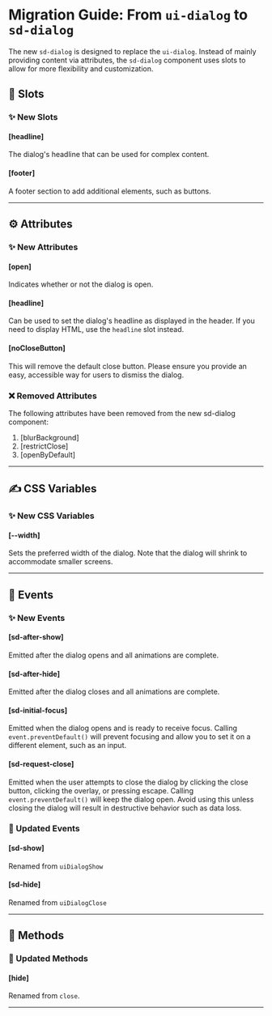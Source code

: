 
<Meta title="Docs/Migration/ui-dialog" />

# Migration Guide: From `ui-dialog` to `sd-dialog`

The new `sd-dialog` is designed to replace the `ui-dialog`. Instead of mainly providing content via attributes, the `sd-dialog` component uses slots to allow for more flexibility and customization.

## 💾 Slots

### ✨ New Slots

#### [headline]

The dialog's headline that can be used for complex content.

#### [footer]

A footer section to add additional elements, such as buttons.

<hr />

## ⚙️ Attributes

### ✨ New Attributes

#### [open]

Indicates whether or not the dialog is open.

#### [headline]

Can be used to set the dialog's headline as displayed in the header. If you need to display HTML, use the `headline` slot instead.

#### [noCloseButton]

This will remove the default close button. Please ensure you provide an easy, accessible way for users to dismiss the dialog.

### ❌ Removed Attributes

The following attributes have been removed from the new sd-dialog component:

1. [blurBackground]
2. [restrictClose]
3. [openByDefault]

<hr />

## ✍️ CSS Variables

### ✨ New CSS Variables

#### [--width]

Sets the preferred width of the dialog. Note that the dialog will shrink to accommodate smaller screens.

<hr />

## 🥳 Events

### ✨ New Events

#### [sd-after-show]

Emitted after the dialog opens and all animations are complete.

#### [sd-after-hide]

Emitted after the dialog closes and all animations are complete.

#### [sd-initial-focus]

Emitted when the dialog opens and is ready to receive focus. Calling `event.preventDefault()` will prevent focusing and allow you to set it on a different element, such as an input.

#### [sd-request-close]

Emitted when the user attempts to close the dialog by clicking the close button, clicking the overlay, or pressing escape. Calling `event.preventDefault()` will keep the dialog open. Avoid using this unless closing the dialog will result in destructive behavior such as data loss.

### 🔄 Updated Events

#### [sd-show]

Renamed from `uiDialogShow`

#### [sd-hide]

Renamed from `uiDialogClose`

<hr />

## 🧪 Methods

### 🔄 Updated Methods

#### [hide]

Renamed from `close`.

<hr />
